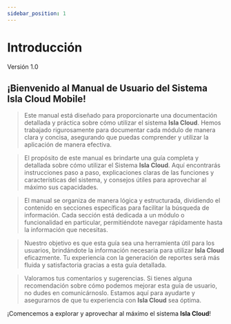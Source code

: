 ```yaml
---
sidebar_position: 1
---
```



# Introducción
<Highlight color="#999999">Versión 1.0</Highlight>



## **¡Bienvenido** al **Manual de Usuario** del Sistema **Isla Cloud Mobile**!

> Este manual está diseñado para proporcionarte una documentación detallada y práctica sobre cómo utilizar el sistema **Isla Cloud**. Hemos trabajado rigurosamente para documentar cada módulo de manera clara y concisa, asegurando que puedas comprender y utilizar la aplicación de manera efectiva.

> El propósito de este manual es brindarte una guía completa y detallada sobre cómo utilizar el Sistema **Isla Cloud**. Aquí encontrarás instrucciones paso a paso, explicaciones claras de las funciones y características del sistema, y consejos útiles para aprovechar al máximo sus capacidades.

> El manual se organiza de manera lógica y estructurada, dividiendo el contenido en secciones específicas para facilitar la búsqueda de información. Cada sección está dedicada a un módulo o funcionalidad en particular, permitiéndote navegar rápidamente hasta la información que necesitas.

> Nuestro objetivo es que esta guía sea una herramienta útil para los usuarios, brindándote la información necesaria para utilizar **Isla Cloud** eficazmente. Tu experiencia con la generación de reportes será más fluida y satisfactoria gracias a esta guía detallada.

>Valoramos tus comentarios y sugerencias. Si tienes alguna recomendación sobre cómo podemos mejorar esta guía de usuario, no dudes en comunicárnoslo. Estamos aquí para ayudarte y asegurarnos de que tu experiencia con **Isla Cloud** sea óptima.

¡Comencemos a explorar y aprovechar al máximo el sistema **Isla Cloud**!


